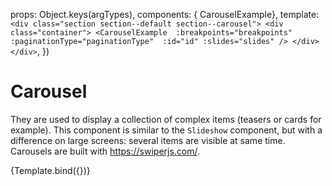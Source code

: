 
<Meta 
  title="Components/Carousel" 
  component={CarouselExample} 
/>

  props: Object.keys(argTypes),
  components: { CarouselExample}, 
  template:
    `
    <div class="section section--default section--carousel">
      <div class="container">
        <CarouselExample 
          :breakpoints="breakpoints" 
          :paginationType="paginationType" 
          :id="id"
          :slides="slides"
        />
      </div>
    </div>
    `,
})

# Carousel
They are used to display a collection of complex items (teasers or cards for example). This component is similar to the `Slideshow` component, but with a difference on large screens: several items are visible at same time. 
Carousels are built with https://swiperjs.com/. 

<Canvas>
  <Story
    name="With bullets"
    args={{
      id: 1,
      paginationType: 'bullets',
      slides: [
        { 
          image: {
            src: 'https://picsum.photos/1024/768/?image=29',
            width: '1024',
            height: '768',
            alt: 'image name',
          },
          source: {
            srcset: 'https://picsum.photos/2048/1152/?image=29',
            width: '2048',
            height: '1152',
            media: '(min-width: 1024px)',
          },
          caption: 'Image one caption —&nbsp;©&nbsp;Photograph Name',
        },
        { 
          image: {
            src: 'https://picsum.photos/1024/768/?image=28',
            width: '1024',
            height: '768',
            alt: 'image name',
          },
          source: {
            srcset: 'https://picsum.photos/2048/1152/?image=28',
            width: '2048',
            height: '1152',
            media: '(min-width: 1024px)',
          },
          caption: 'Image two —&nbsp;©&nbsp;Photograph Name',
        },
        { 
          image: {
            src: 'https://picsum.photos/1024/768/?image=1045',
            width: '1024',
            height: '768',
            alt: 'image name',
          },
          source: {
            srcset: 'https://picsum.photos/2048/1152/?image=1045',
            width: '2048',
            height: '1152',
            media: '(min-width: 1024px)',
          },
          caption: 'Image three caption —&nbsp;©&nbsp;Photograph Name',
        }
      ]
    }}
  >
    {Template.bind({})}
  </Story>
</Canvas>



